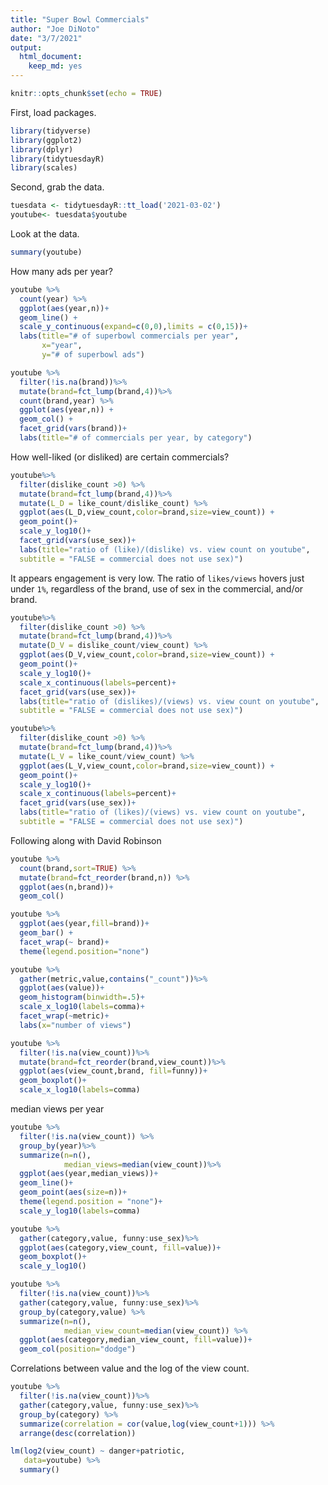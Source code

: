 ```yaml
---
title: "Super Bowl Commercials"
author: "Joe DiNoto"
date: "3/7/2021"
output: 
  html_document: 
    keep_md: yes
---
```


```r
knitr::opts_chunk$set(echo = TRUE)
```

First, load packages.

```r
library(tidyverse)
library(ggplot2)
library(dplyr)
library(tidytuesdayR)
library(scales)
```

Second, grab the data.

```r
tuesdata <- tidytuesdayR::tt_load('2021-03-02')
youtube<- tuesdata$youtube
```

Look at the data.
```r
summary(youtube)
```
How many ads per year?
```r
youtube %>%
  count(year) %>%
  ggplot(aes(year,n))+
  geom_line() +
  scale_y_continuous(expand=c(0,0),limits = c(0,15))+
  labs(title="# of superbowl commercials per year",
       x="year",
       y="# of superbowl ads")
```
```r
youtube %>%
  filter(!is.na(brand))%>%
  mutate(brand=fct_lump(brand,4))%>%
  count(brand,year) %>%
  ggplot(aes(year,n)) +
  geom_col() +
  facet_grid(vars(brand))+
  labs(title="# of commercials per year, by category")
```
How well-liked (or disliked) are certain commercials?
```r
youtube%>%
  filter(dislike_count >0) %>%
  mutate(brand=fct_lump(brand,4))%>%
  mutate(L_D = like_count/dislike_count) %>%
  ggplot(aes(L_D,view_count,color=brand,size=view_count)) +
  geom_point()+
  scale_y_log10()+
  facet_grid(vars(use_sex))+
  labs(title="ratio of (like)/(dislike) vs. view count on youtube",
  subtitle = "FALSE = commercial does not use sex)")
```

It appears engagement is very low. The ratio of `likes/views` hovers just under `1%`, regardless of the brand, use of sex in the commercial, and/or brand.  
```r
youtube%>%
  filter(dislike_count >0) %>%
  mutate(brand=fct_lump(brand,4))%>%
  mutate(D_V = dislike_count/view_count) %>%
  ggplot(aes(D_V,view_count,color=brand,size=view_count)) +
  geom_point()+
  scale_y_log10()+
  scale_x_continuous(labels=percent)+
  facet_grid(vars(use_sex))+
  labs(title="ratio of (dislikes)/(views) vs. view count on youtube",
  subtitle = "FALSE = commercial does not use sex)")
```
```r
youtube%>%
  filter(dislike_count >0) %>%
  mutate(brand=fct_lump(brand,4))%>%
  mutate(L_V = like_count/view_count) %>%
  ggplot(aes(L_V,view_count,color=brand,size=view_count)) +
  geom_point()+
  scale_y_log10()+
  scale_x_continuous(labels=percent)+
  facet_grid(vars(use_sex))+
  labs(title="ratio of (likes)/(views) vs. view count on youtube",
  subtitle = "FALSE = commercial does not use sex)")
```
Following along with David Robinson
```r
youtube %>% 
  count(brand,sort=TRUE) %>%
  mutate(brand=fct_reorder(brand,n)) %>%
  ggplot(aes(n,brand))+
  geom_col()
```
```r
youtube %>%
  ggplot(aes(year,fill=brand))+
  geom_bar() +
  facet_wrap(~ brand)+
  theme(legend.position="none")
```

```r
youtube %>%
  gather(metric,value,contains("_count"))%>%
  ggplot(aes(value))+
  geom_histogram(binwidth=.5)+
  scale_x_log10(labels=comma)+
  facet_wrap(~metric)+
  labs(x="number of views")
```

```r
youtube %>%
  filter(!is.na(view_count))%>%
  mutate(brand=fct_reorder(brand,view_count))%>%
  ggplot(aes(view_count,brand, fill=funny))+
  geom_boxplot()+
  scale_x_log10(labels=comma)

```

median views per year
```r
youtube %>%
  filter(!is.na(view_count)) %>%
  group_by(year)%>%
  summarize(n=n(),
            median_views=median(view_count))%>%
  ggplot(aes(year,median_views))+
  geom_line()+
  geom_point(aes(size=n))+
  theme(legend.position = "none")+
  scale_y_log10(labels=comma)
```

```r
youtube %>%
  gather(category,value, funny:use_sex)%>%
  ggplot(aes(category,view_count, fill=value))+
  geom_boxplot()+
  scale_y_log10()
```

```r
youtube %>%
  filter(!is.na(view_count))%>%
  gather(category,value, funny:use_sex)%>%
  group_by(category,value) %>%
  summarize(n=n(),
            median_view_count=median(view_count)) %>%
  ggplot(aes(category,median_view_count, fill=value))+
  geom_col(position="dodge")
```

Correlations between value and the log of the view count.
```r
youtube %>%
  filter(!is.na(view_count))%>%
  gather(category,value, funny:use_sex)%>%
  group_by(category) %>%
  summarize(correlation = cor(value,log(view_count+1))) %>%
  arrange(desc(correlation))
```

```r
lm(log2(view_count) ~ danger+patriotic,
   data=youtube) %>%
  summary()
```

